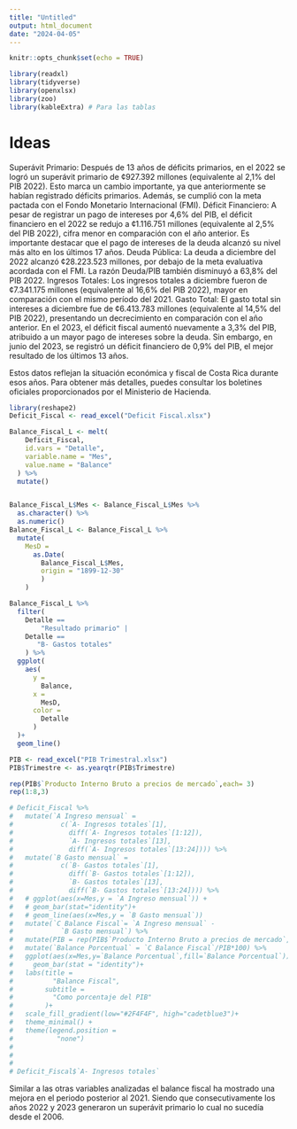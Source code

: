 ```yaml
---
title: "Untitled"
output: html_document
date: "2024-04-05"
---
```


```r
knitr::opts_chunk$set(echo = TRUE)
```


```r
library(readxl)
library(tidyverse)
library(openxlsx)
library(zoo)
library(kableExtra) # Para las tablas
```
<!-- # Inidice de precios al consumidor (IPC) -->

<!-- Desde el Este indice sirve para medir la variación de los precios de los bienes y servicios de consumo cotidiano de la población de estudio. Este esta ponderado por 289 productos los cuales el INEC los puede dividir de diversas formas pero la mas utilizada se se desglosa a continuación. -->

<!-- ```{r} -->
<!-- IPC_Comp <- data.frame( -->
<!--   Categoria = c( -->
<!--     "Alimentos y bebidas no alcohólicas", -->
<!--     "Transporte", -->
<!--     "Alquiler y servicios de la vivienda", -->
<!--     "Comunicaciones", -->
<!--     "Bienes y servicios diversos", -->
<!--     "Salud", -->
<!--     "Comidas fuera del hogar y servicio de alojamiento", -->
<!--     "Muebles, artículos para la vivienda y servicio doméstico", -->
<!--     "Educación", -->
<!--     "Entretenimiento y cultura", -->
<!--     "Prendas de vestir y calzado", -->
<!--     "Servicios financieros y seguros", -->
<!--     "Bebidas alcohólicas y cigarrillos" -->
<!--   ), -->
<!--   Porcentage = c(24.32, 14.82, 12.51, 7.84, 6.8, 6.04, 6.03, 5.94, 5.36, 5.09, 3.98, 0.67, 0.62) -->
<!-- ) -->
<!-- IPC_Comp %>% knitr::kable() -->

<!-- ``` -->

# Ideas
Superávit Primario: Después de 13 años de déficits primarios, en el 2022 se logró un superávit primario de ¢927.392 millones (equivalente al 2,1% del PIB 2022). Esto marca un cambio importante, ya que anteriormente se habían registrado déficits primarios. Además, se cumplió con la meta pactada con el Fondo Monetario Internacional (FMI).
Déficit Financiero: A pesar de registrar un pago de intereses por 4,6% del PIB, el déficit financiero en el 2022 se redujo a ¢1.116.751 millones (equivalente al 2,5% del PIB 2022), cifra menor en comparación con el año anterior. Es importante destacar que el pago de intereses de la deuda alcanzó su nivel más alto en los últimos 17 años.
Deuda Pública: La deuda a diciembre del 2022 alcanzó ¢28.223.523 millones, por debajo de la meta evaluativa acordada con el FMI. La razón Deuda/PIB también disminuyó a 63,8% del PIB 2022.
Ingresos Totales: Los ingresos totales a diciembre fueron de ¢7.341.175 millones (equivalente al 16,6% del PIB 2022), mayor en comparación con el mismo período del 2021.
Gasto Total: El gasto total sin intereses a diciembre fue de ¢6.413.783 millones (equivalente al 14,5% del PIB 2022), presentando un decrecimiento en comparación con el año anterior.
En el 2023, el déficit fiscal aumentó nuevamente a 3,3% del PIB, atribuido a un mayor pago de intereses sobre la deuda. Sin embargo, en junio del 2023, se registró un déficit financiero de 0,9% del PIB, el mejor resultado de los últimos 13 años.

Estos datos reflejan la situación económica y fiscal de Costa Rica durante esos años. Para obtener más detalles, puedes consultar los boletines oficiales proporcionados por el Ministerio de Hacienda.


```r

library(reshape2)
Deficit_Fiscal <- read_excel("Deficit Fiscal.xlsx")

Balance_Fiscal_L <- melt(
    Deficit_Fiscal,
    id.vars = "Detalle",
    variable.name = "Mes",
    value.name = "Balance"
  ) %>% 
  mutate()


Balance_Fiscal_L$Mes <- Balance_Fiscal_L$Mes %>%
  as.character() %>%
  as.numeric()
Balance_Fiscal_L <- Balance_Fiscal_L %>% 
  mutate(
    MesD = 
      as.Date(
        Balance_Fiscal_L$Mes,
        origin = "1899-12-30"
        )
    )

Balance_Fiscal_L %>%
  filter(
    Detalle == 
        "Resultado primario" |
    Detalle ==
       "B- Gastos totales"
    ) %>% 
  ggplot(
    aes(
      y = 
        Balance,
      x =
        MesD,
      color = 
        Detalle
      )
  )+
  geom_line()

PIB <- read_excel("PIB Trimestral.xlsx")
PIB$Trimestre <- as.yearqtr(PIB$Trimestre)

rep(PIB$`Producto Interno Bruto a precios de mercado`,each= 3)
rep(1:8,3)
```

```r
# Deficit_Fiscal %>%
#   mutate(`A Ingreso mensual` = 
#            c(`A- Ingresos totales`[1],
#              diff(`A- Ingresos totales`[1:12]),
#              `A- Ingresos totales`[13],
#              diff(`A- Ingresos totales`[13:24]))) %>%
#   mutate(`B Gasto mensual` = 
#            c(`B- Gastos totales`[1],
#              diff(`B- Gastos totales`[1:12]),
#              `B- Gastos totales`[13],
#              diff(`B- Gastos totales`[13:24]))) %>% 
#   # ggplot(aes(x=Mes,y = `A Ingreso mensual`)) +
#   # geom_bar(stat="identity")+
#   # geom_line(aes(x=Mes,y = `B Gasto mensual`))
#   mutate(`C Balance Fiscal`= `A Ingreso mensual` -
#            `B Gasto mensual`) %>% 
#   mutate(PIB = rep(PIB$`Producto Interno Bruto a precios de mercado`,each= 3)) %>% 
#   mutate(`Balance Porcentual` = `C Balance Fiscal`/PIB*100) %>% 
#   ggplot(aes(x=Mes,y=`Balance Porcentual`,fill=`Balance Porcentual`))+
#     geom_bar(stat = "identity")+
#   labs(title = 
#          "Balance Fiscal",
#        subtitle = 
#          "Como porcentaje del PIB"
#        )+
#   scale_fill_gradient(low="#2F4F4F", high="cadetblue3")+
#   theme_minimal() +
#   theme(legend.position = 
#           "none")
# 
# 
# 
# Deficit_Fiscal$`A- Ingresos totales`
```
Similar a las otras variables analizadas el balance fiscal ha mostrado una mejora en el periodo posterior al 2021. Siendo que consecutivamente los años 2022 y 2023 generaron un superávit primario lo cual no sucedía desde el 2006. 

